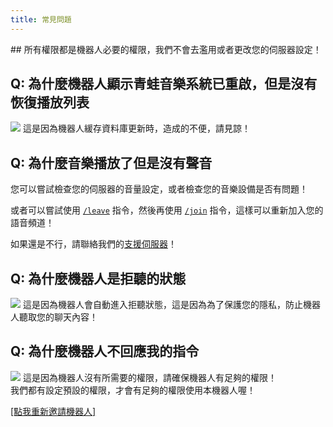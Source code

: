 ```yaml
---
title: 常見問題
---
```

<Error>
## 所有權限都是機器人必要的權限，我們不會去濫用或者更改您的伺服器設定！
</Error>

## Q: 為什麼機器人顯示青蛙音樂系統已重啟，但是沒有恢復播放列表
![](/docs/frogmusic/faq/restart.png)
這是因為機器人緩存資料庫更新時，造成的不便，請見諒！

## Q: 為什麼音樂播放了但是沒有聲音
您可以嘗試檢查您的伺服器的音量設定，或者檢查您的音樂設備是否有問題！

或者可以嘗試使用 [`/leave`](/docs/frogmusic/cmd/music/joinleave/leave) 指令，然後再使用 [`/join`](/docs/frogmusic/cmd/music/joinleave/join) 指令，這樣可以重新加入您的語音頻道！

如果還是不行，請聯絡我們的[支援伺服器](/discord)！

## Q: 為什麼機器人是拒聽的狀態
![](/docs/frogmusic/faq/play.png)
這是因為機器人會自動進入拒聽狀態，這是因為為了保護您的隱私，防止機器人聽取您的聊天內容！
## Q: 為什麼機器人不回應我的指令
![](/docs/frogmusic/faq/noreply.png)
這是因為機器人沒有所需要的權限，請確保機器人有足夠的權限！<br/>我們都有設定預設的權限，才會有足夠的權限使用本機器人喔！

[[點我重新邀請機器人]](https://discord.com/oauth2/authorize?client_id=1216003625503948830)